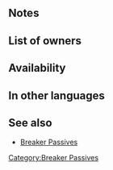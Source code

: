 {{Passive
|type=B
|exclusive=0
|1name=G Tomebreaker 1
|1tagid=SID_緑魔殺し1
|1promotionRarity=4
|1promotionTier=1
|1required=-
|1effect=If unit's HP ≥ 90% in combat against a green tome foe, unit makes a guaranteed follow-up attack and foe cannot make a follow-up attack.
|1cost=50
|2name=G Tomebreaker 2
|2tagid=SID_緑魔殺し2
|2promotionRarity=5
|2promotionTier=1
|2effect=If unit's HP ≥ 70% in combat against a green tome foe, unit makes a guaranteed follow-up attack and foe cannot make a follow-up attack.
|2cost=100
|3name=G Tomebreaker 3
|3tagid=SID_緑魔殺し3
|3effect=If unit's HP ≥ 50% in combat against a green tome foe, unit makes a guaranteed follow-up attack and foe cannot make a follow-up attack.
|3cost=200
|canUseWeapon={{WeaponList|exclude=Blue}}
|canUseMove={{MoveList|all}}
|properties=random_all
}}
==Notes==
{{Guaranteed follow-up interaction}}
{{Prevent follow-up}}
==List of owners==
{{Skill Hero List}}
==Availability==
{{PassiveFocusList}}
{{PassiveDistributionList}}
{{PassiveCombatManualList}}
==In other languages==
{{OtherLanguages
|japanese=緑魔殺し
|german=G Zaub.brech.
|spanishEU=Rajagrimor. V
|spanishLA=Rajagrimorios V
|french=Anti-tome (V)
|italian=Spezzatomo V
|chineseTW=破綠魔者
|portuguese=Antitomo verde
}}
==See also==
* [[Breaker Passives]]
{{Passives Navbox|B}}
[[Category:Breaker Passives]]